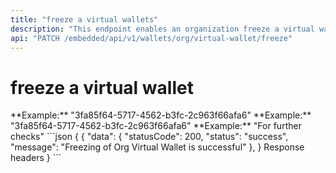 ```yaml
---
title: "freeze a virtual wallets"
description: "This endpoint enables an organization freeze a virtual wallet"
api: "PATCH /embedded/api/v1/wallets/org/virtual-wallet/freeze"
---
```


# freeze a virtual wallet

<ParamField body="orgId" type="string" required>
	**Example:** "3fa85f64-5717-4562-b3fc-2c963f66afa6"
</ParamField>
<ParamField body="walletId" type="string" required>
	**Example:** "3fa85f64-5717-4562-b3fc-2c963f66afa6"
</ParamField>
<ParamField body="reason" type="string" required>
	**Example:** "For further checks"
</ParamField>



<ResponseExample>
```json
{
 {
  "data": {
    "statusCode": 200,
    "status": "success",
    "message": "Freezing of Org Virtual Wallet is successful"
  },
}
Response headers
}
```
</ResponseExample>